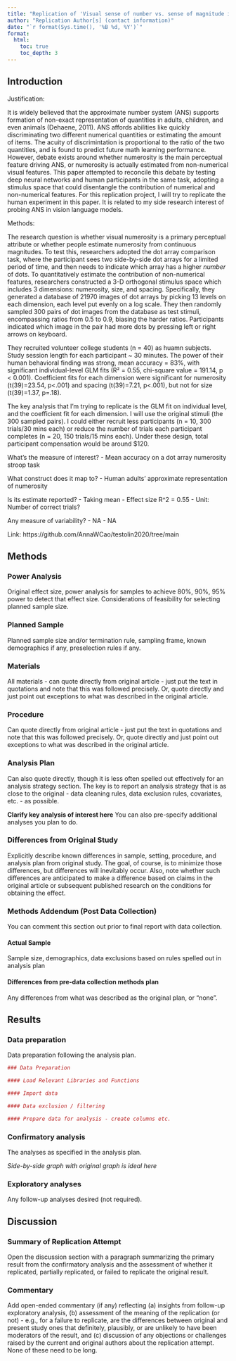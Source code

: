 ```yaml
---
title: "Replication of 'Visual sense of number vs. sense of magnitude in humans and machines' by Testolin, A., Dolfi, S., Rochus, M. et al. (2020, Sci Rep)"
author: "Replication Author[s] (contact information)"
date: "`r format(Sys.time(), '%B %d, %Y')`"
format:
  html:
    toc: true
    toc_depth: 3
---
```


<!-- Replication reports should all use this template to standardize reporting across projects.  These reports will be public supplementary materials that accompany the summary report(s) of the aggregate results. -->

## Introduction

Justification: 

It is widely believed that the approximate number system (ANS) supports formation of non-exact representation of quantities in adults, children, and even animals (Dehaene, 2011). ANS affords abilities like quickly discriminating two different numerical quantities or estimating the amount of items. The acuity of discrimintation is proportional to the ratio of the two quantities, and is found to predict future math learning performance. However, debate exists around whether numerosity is the main perceptual feature driving ANS, or numerosity is actually estimated from non-numerical visual features. This paper attempted to reconcile this debate by testing deep neural networks and human participants in the same task, adopting a stimulus space that could disentangle the contribution of numerical and non-numerical features. For this replication project, I will try to replicate the human experiment in this paper. It is related to my side research interest of probing ANS in vision language models. 

Methods: 

The research question is whether visual numerosity is a primary perceptual attribute or whether people estimate numerosity from continuous magnitudes. To test this, researchers adopted the dot array comparison task, where the participant sees two side-by-side dot arrays for a limited period of time, and then needs to indicate which array has a higher *number* of dots. To quantitatively estimate the contribution of non-numerical features, researchers constructed a 3-D orthogonal stimulus space which includes 3 dimensions: numerosity, size, and spacing. Specifically, they generated a database of 21970 images of dot arrays by picking 13 levels on each dimension, each level put evenly on a log scale. They then randomly sampled 300 pairs of dot images from the database as test stimuli, encompassing ratios from 0.5 to 0.9, biasing the harder ratios. Participants indicated which image in the pair had more dots by pressing left or right arrows on keyboard. 

They recruited volunteer college students (n = 40) as huamn subjects. Study session length for each participant ~ 30 minutes. The power of their human behavioral finding was strong, mean accuracy = 83%, with significant individual-level GLM fits (R² = 0.55, chi-square value = 191.14, p < 0.001). Coefficient fits for each dimension were significant for numerosity (t(39)=23.54, p<.001) and spacing (t(39)=7.21, p<.001), but not for size (t(39)=1.37, p=.18). 

The key analysis that I'm trying to replicate is the GLM fit on individual level, and the coefficient fit for each dimension. I will use the original stimuli (the 300 sampled pairs). I could either recruit less participants (n = 10, 300 trials/30 mins each) or reduce the number of trials each participant completes (n = 20, 150 trials/15 mins each). Under these design, total participant compensation would be around $120.  

What’s the measure of interest?
- Mean accuracy on a dot array numerosity stroop task 

What construct does it map to?
- Human adults’ approximate representation of numerosity

Is its estimate reported?
- Taking mean
- Effect size R^2 = 0.55
- Unit: Number of correct trials? 

Any measure of variability?
- NA
- NA

Link: https://github.com/AnnaWCao/testolin2020/tree/main


## Methods

### Power Analysis

Original effect size, power analysis for samples to achieve 80%, 90%, 95% power to detect that effect size.  Considerations of feasibility for selecting planned sample size.

### Planned Sample

Planned sample size and/or termination rule, sampling frame, known demographics if any, preselection rules if any.

### Materials

All materials - can quote directly from original article - just put the text in quotations and note that this was followed precisely.  Or, quote directly and just point out exceptions to what was described in the original article.

### Procedure	

Can quote directly from original article - just put the text in quotations and note that this was followed precisely.  Or, quote directly and just point out exceptions to what was described in the original article.

### Analysis Plan

Can also quote directly, though it is less often spelled out effectively for an analysis strategy section.  The key is to report an analysis strategy that is as close to the original - data cleaning rules, data exclusion rules, covariates, etc. - as possible.  

**Clarify key analysis of interest here**  You can also pre-specify additional analyses you plan to do.

### Differences from Original Study

Explicitly describe known differences in sample, setting, procedure, and analysis plan from original study.  The goal, of course, is to minimize those differences, but differences will inevitably occur.  Also, note whether such differences are anticipated to make a difference based on claims in the original article or subsequent published research on the conditions for obtaining the effect.

### Methods Addendum (Post Data Collection)

You can comment this section out prior to final report with data collection.

#### Actual Sample
  Sample size, demographics, data exclusions based on rules spelled out in analysis plan

#### Differences from pre-data collection methods plan
  Any differences from what was described as the original plan, or “none”.


## Results


### Data preparation

Data preparation following the analysis plan.
	
```r
### Data Preparation

#### Load Relevant Libraries and Functions

#### Import data

#### Data exclusion / filtering

#### Prepare data for analysis - create columns etc.
```

### Confirmatory analysis

The analyses as specified in the analysis plan.  

*Side-by-side graph with original graph is ideal here*

### Exploratory analyses

Any follow-up analyses desired (not required).  

## Discussion

### Summary of Replication Attempt

Open the discussion section with a paragraph summarizing the primary result from the confirmatory analysis and the assessment of whether it replicated, partially replicated, or failed to replicate the original result.  

### Commentary

Add open-ended commentary (if any) reflecting (a) insights from follow-up exploratory analysis, (b) assessment of the meaning of the replication (or not) - e.g., for a failure to replicate, are the differences between original and present study ones that definitely, plausibly, or are unlikely to have been moderators of the result, and (c) discussion of any objections or challenges raised by the current and original authors about the replication attempt.  None of these need to be long.
